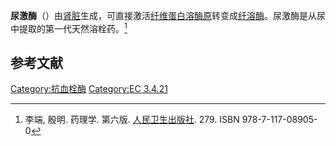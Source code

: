 {{infobox_gene}}
{{Expand |time=2011-09-16T07:19:27+00:00 }}
{{Drugbox
| Verifiedfields = changed
| verifiedrevid = 409091966
| IUPAC_name =  

<!--Clinical data-->
| tradename =  
| Drugs.com = {{drugs.com|monograph|urokinase}}
| pregnancy_category =  
| legal_status =  
| routes_of_administration =  

<!--Pharmacokinetic data-->
| bioavailability =  
| protein_bound =  
| metabolism =  
| elimination_half-life =  

<!--Identifiers-->
| CAS_number_Ref = {{cascite|changed|??}}
| CAS_number = 9039-53-6
| ATC_prefix = B01
| ATC_suffix = AD04
| ATC_supplemental =  
| DrugBank_Ref = {{drugbankcite|correct|drugbank}}
| DrugBank = BTD00030
| UNII_Ref = {{fdacite|changed|FDA}}
| UNII = 83G67E21XI
| KEGG_Ref = {{keggcite|correct|kegg}}
| KEGG = D03341
| ChEMBL_Ref = {{ebicite|changed|EBI}}
| ChEMBL = 1201420
| PubChem =  
| DrugBank2_Ref = {{drugbankcite|changed|drugbank}}
| DrugBank2 = DB00013
| ChemSpiderID_Ref = {{chemspidercite|changed|chemspider}}
| ChemSpiderID = none

<!--Chemical data-->
| C=1376 | H=2145 | N=383 | O=406 | S=18 
| molecular_weight = 31126.5 g/mol
}}
{{protein
| Name = 血纤蛋白溶解酶原激活剂，尿激酶
| caption = PLAU
| image = 
| width = 
| HGNCid = 9052
| Symbol = PLAU
| AltSymbols = 
| EntrezGene = 5328
| OMIM = 191840
| RefSeq = NM_002658
| UniProt = P00749
| PDB = 
| ECnumber = 3.4.21.73
| Chromosome = 10
| Arm = q
| Band = 24
| LocusSupplementaryData = 
}}
'''尿激酶'''（{{lang-en|Urokinase}}）由[[肾脏|肾脏]]生成，可直接激活[[纤溶酶|纤维蛋白溶酶原]]转变成[[纤溶酶|纤溶酶]]。尿激酶是从尿中提取的第一代天然溶栓药。<ref name=PMPH>李端, 殷明. 药理学. 第六版. [[人民卫生出版社|人民卫生出版社]]. 279. ISBN 978-7-117-08905-0</ref>

== 参考文献 ==
{{reflist}}
{{丝氨酸内肽酶类}}
{{抗血栓药}}
[[Category:抗血栓酶|Category:抗血栓酶]]
[[Category:EC_3.4.21|Category:EC 3.4.21]]